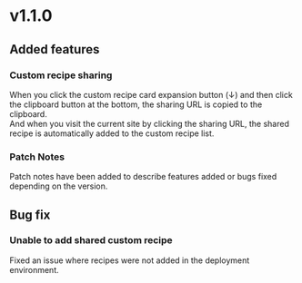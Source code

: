 # v1.1.0

## Added features

### Custom recipe sharing
When you click the custom recipe card expansion button (↓) and then click the clipboard button at the bottom, the sharing URL is copied to the clipboard.  
And when you visit the current site by clicking the sharing URL, the shared recipe is automatically added to the custom recipe list.

### Patch Notes
Patch notes have been added to describe features added or bugs fixed depending on the version.

## Bug fix

### Unable to add shared custom recipe
Fixed an issue where recipes were not added in the deployment environment.